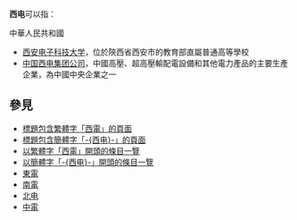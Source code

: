 '''西电'''可以指：

;中華人民共和國
* [[西安电子科技大学|西安电子科技大学]]，位於陝西省西安市的教育部直屬普通高等學校
* [[中国西电集团公司|中国西电集团公司]]，中國高壓、超高壓輸配電設備和其他電力產品的主要生產企業，為中國中央企業之一

==參見==
* [[Special:Search/intitle:"西電"|標題包含繁體字「西電」的頁面]]
* [[Special:Search/intitle:"西电"|標題包含簡體字「-{西电}-」的頁面]]
* [[Special:Prefixindex/西電|以繁體字「西電」開頭的條目一覽]]
* [[Special:Prefixindex/西电|以簡體字「-{西电}-」開頭的條目一覽]]
* [[東電|東電]]
* [[南電|南電]]
* [[北电|北电]]
* [[中電|中電]]

{{Disambiguation|X|Cat=二字组织机构消歧义}}